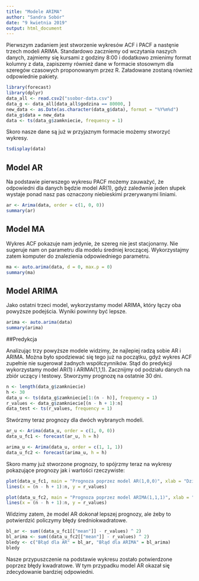 ```yaml
---
title: "Modele ARIMA"
author: "Sandra Sobór"
date: "9 kwietnia 2019"
output: html_document
---
```


Pierwszym zadaniem jest stworzenie wykresów ACF i PACF a nastęnie trzech modeli ARIMA.
Standardowo zaczniemy od wczytania naszych danych, zajmiemy się kursami z godziny 8:00 i dodatkowo zmienimy format kolumny z data, zapiszemy również dane w formacie stosownym dla szeregów czasowych proponowanym przez R. Załadowane zostaną również odpowiednie pakiety.

```r
library(forecast)
library(dplyr)
data_all <- read.csv2("ssobor-data.csv")
data_g <- data_all[data_all$godzina == 80000, ]
new_data <- as.Date(as.character(data_g$data), format = "%Y%m%d")
data_g$data = new_data
data <- ts(data_g$zamkniecie, frequency = 1)
```

Skoro nasze dane są już w przyjaznym formacie możemy stworzyć wykresy. 

```r
tsdisplay(data)
```

## Model AR

Na podstawie pierwszego wykresu PACF możemy zauważyć, że odpowiedni dla danych będzie model AR(1), gdyż zaledwnie jeden słupek wystaje ponad nasz pas oznaczony niebieskimi przerywanymi liniami. 

```r
ar <- Arima(data, order = c(1, 0, 0))
summary(ar)
```

## Model MA

Wykres ACF pokazuje nam jedynie, że szereg nie jest stacjonarny. Nie sugeruje nam on parametru dla modelu średniej kroczącej. Wykorzystajmy zatem komputer do znalezienia odpowiedniego parametru.

```r
ma <- auto.arima(data, d = 0, max.p = 0)
summary(ma)
```

## Model ARIMA

Jako ostatni trzeci model, wykorzystamy model ARIMA, który łączy oba powyższe podejścia. Wyniki powinny być lepsze.

```r
arima <- auto.arima(data)
summary(arima)
```

##Predykcja

Analizując trzy powyższe modele widzimy, że najlepiej radzą sobie AR i ARIMA. Można było spodziewać się tego już na początku, gdyż wykres ACF zupełnie nie sugerował żadnych współczynników. Stąd do predykcji wykorzystamy model AR(1) i ARIMA(1,1,1). Zacznijmy od podziału danych na zbiór uczący i testowy. Stworzymy prognozę na ostatnie 30 dni.

```r
n <- length(data_g$zamkniecie)
h <- 30
data_u <- ts(data_g$zamkniecie[1:(n - h)], frequency = 1)
r_values <- data_g$zamkniecie[(n - h + 1):n]
data_test <- ts(r_values, frequency = 1)
```

Stwórzmy teraz prognozy dla dwóch wybranych modeli.

```r
ar_u <- Arima(data_u, order = c(1, 0, 0))
data_u_fc1 <- forecast(ar_u, h = h)

arima_u <- Arima(data_u, order = c(1, 1, 1))
data_u_fc2 <- forecast(arima_u, h = h)

```

Skoro mamy już stworzone prognozy, to spójrzmy teraz na wykresy pokazujące prognozy jak i wartości rzeczywiste:

```r
plot(data_u_fc1, main = "Prognoza poprzez model AR(1,0,0)", xlab = "Dzień", ylab = "Kurs zamknięcia o 8:00")
lines(x = (n - h + 1):n, y = r_values)
```


```r
plot(data_u_fc2, main = "Prognoza poprzez model ARIMA(1,1,1)", xlab = "Dzień", ylab = "Kurs zamknięcia o 8:00")
lines(x = (n - h + 1):n, y = r_values)
```

Widzimy zatem, że model AR dokonał lepszej prognozy, ale żeby to potwierdzić policzymy błędy średniokwadratowe.

```r
bl_ar <- sum((data_u_fc1[["mean"]] - r_values) ^ 2)
bl_arima <- sum((data_u_fc2[["mean"]] - r_values) ^ 2)
bledy <- c("Błąd dla AR" = bl_ar, "Błąd dla ARIMA" = bl_arima)
bledy
```

Nasze przypuszczenie na podstawie wykresu zostało potwierdzone poprzez błędy kwadratowe. W tym przypadku model AR okazał się zdecydowanie bardziej odpowiedni.
